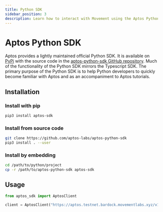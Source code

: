 ```yaml
---
title: Python SDK
sidebar_position: 3
description: Learn how to interact with Movement using the Aptos Python SDK.
---
```


# Aptos Python SDK

Aptos provides a lightly maintained official Python SDK. It is available on [PyPi](https://pypi.org/project/aptos-sdk/) with the source code in the [aptos-python-sdk GitHub repository](https://github.com/aptos-labs/aptos-python-sdk). Much of the functionality of the Python SDK mirrors the Typescript SDK. The primary purpose of the Python SDK is to help Python developers to quickly become familiar with Aptos and as an accompaniment to Aptos tutorials.

## Installation

### Install with pip 

```bash
pip3 install aptos-sdk
```

### Install from source code

```bash
git clone https://github.com/aptos-labs/aptos-python-sdk
pip3 install . --user
```

### Install by embedding

```bash
cd /path/to/python/project
cp -r /path/to/aptos-python-sdk aptos-sdk
```

## Usage

```python
from aptos_sdk import AptosClient

client = AptosClient("https://aptos.testnet.bardock.movementlabs.xyz/v1")
```